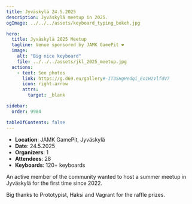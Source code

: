 ```yaml
---
title: Jyväskylä 24.5.2025
description: Jyväskylä meetup in 2025.
ogImage: ../../../assets/keyboard_typing_bokeh.jpg

hero:
  title: Jyväskylä 2025 Meetup
  tagline: Venue sponsored by JAMK GamePit ❤️
  image:
    alt: "Big nice keyboard"
    file: ../../../assets/jkl_2025_meetup.jpg
  actions:
    - text: See photos
      link: https://g.d69.eu/gallery#-IT3SHgHedqi_Eo1H2VlfdV7
      icon: right-arrow
      attrs:
        target: _blank

sidebar:
  order: 9984

tableOfContents: false
---
```


- **Location**: JAMK GamePit, Jyväskylä
- **Date**: 24.5.2025
- **Organizers**: 1
- **Attendees**: 28
- **Keyboards**: 120+ keyboards

An active member of the community wanted to host a summer meetup in Jyväskylä for the first time since 2022.

Big thanks to Prototypist, Haksi and Vagrant for the raffle prizes.
